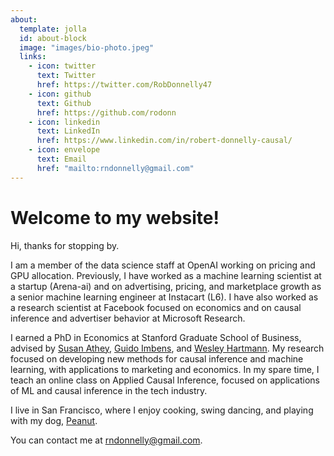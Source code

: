 ```yaml
---
about:
  template: jolla
  id: about-block
  image: "images/bio-photo.jpeg"
  links:
    - icon: twitter
      text: Twitter
      href: https://twitter.com/RobDonnelly47
    - icon: github
      text: Github
      href: https://github.com/rodonn
    - icon: linkedin
      text: LinkedIn
      href: https://www.linkedin.com/in/robert-donnelly-causal/
    - icon: envelope
      text: Email
      href: "mailto:rndonnelly@gmail.com"  
---
```


::: {#about-block}
:::

# Welcome to my website!

Hi, thanks for stopping by.

I am a member of the data science staff at OpenAI working on pricing and GPU allocation. Previously, I have worked as a machine learning scientist at a startup (Arena-ai) and on advertising, pricing, and marketplace growth as a senior machine learning engineer at Instacart (L6). I have also worked as a research scientist at Facebook focused on economics and on causal inference and advertiser behavior at Microsoft Research.


I earned a PhD in Economics at Stanford Graduate School of Business, advised by [Susan Athey](https://www.gsb.stanford.edu/faculty-research/faculty/susan-athey), [Guido Imbens](https://www.gsb.stanford.edu/faculty-research/faculty/guido-w-imbens), and [Wesley Hartmann](https://web.stanford.edu/~wesleyr/index.html). My research focused on developing new methods for causal inference and machine learning, with applications to marketing and economics. In my spare time, I teach an online class on Applied Causal Inference, focused on applications of ML and causal inference in the tech industry.

I live in San Francisco, where I enjoy cooking, swing dancing, and playing with my dog, [Peanut](https://www.instagram.com/peanut_the_pommie).

You can contact me at [rndonnelly@gmail.com](mailto:rndonnelly@gmail.com).

